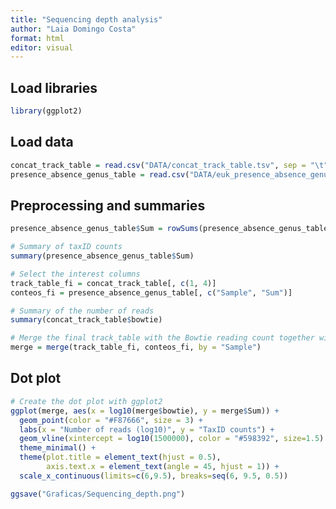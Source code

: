 ```yaml
---
title: "Sequencing depth analysis"
author: "Laia Domingo Costa"
format: html
editor: visual
---
```


## Load libraries

```r
library(ggplot2)
```

## Load data

```r
concat_track_table = read.csv("DATA/concat_track_table.tsv", sep = "\t")
presence_absence_genus_table = read.csv("DATA/euk_presence_absence_genus_table.tsv", sep = "\t")
```

## Preprocessing and summaries

```r
presence_absence_genus_table$Sum = rowSums(presence_absence_genus_table[, -1])

# Summary of taxID counts
summary(presence_absence_genus_table$Sum)

# Select the interest columns
track_table_fi = concat_track_table[, c(1, 4)]
conteos_fi = presence_absence_genus_table[, c("Sample", "Sum")]

# Summary of the number of reads
summary(concat_track_table$bowtie)

# Merge the final track_table with the Bowtie reading count together with the total sum of taxa found per sample
merge = merge(track_table_fi, conteos_fi, by = "Sample")
```

## Dot plot

```r
# Create the dot plot with ggplot2
ggplot(merge, aes(x = log10(merge$bowtie), y = merge$Sum)) +
  geom_point(color = "#F87666", size = 3) +
  labs(x = "Number of reads (log10)", y = "TaxID counts") +
  geom_vline(xintercept = log10(1500000), color = "#598392", size=1.5) +
  theme_minimal() +
  theme(plot.title = element_text(hjust = 0.5),
        axis.text.x = element_text(angle = 45, hjust = 1)) +
  scale_x_continuous(limits=c(6,9.5), breaks=seq(6, 9.5, 0.5))

ggsave("Graficas/Sequencing_depth.png")
```
